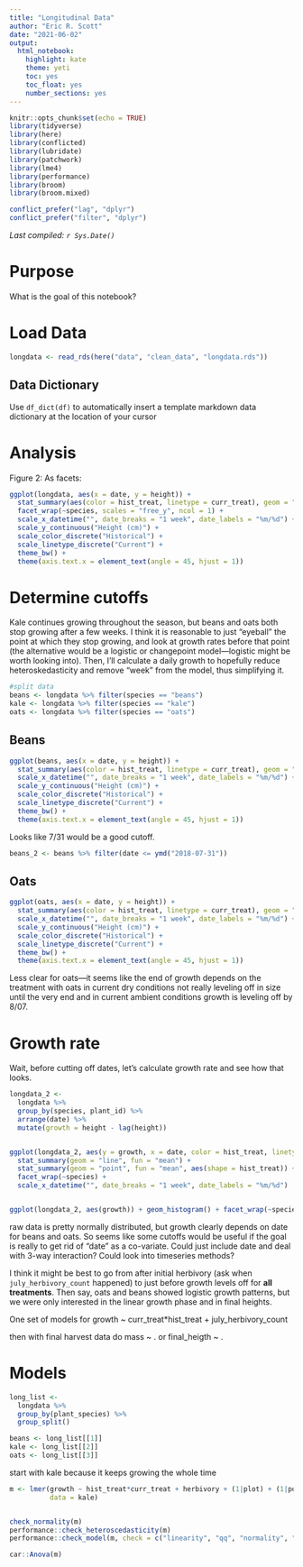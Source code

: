 ```yaml
---
title: "Longitudinal Data"
author: "Eric R. Scott"
date: "2021-06-02"
output: 
  html_notebook: 
    highlight: kate
    theme: yeti
    toc: yes
    toc_float: yes
    number_sections: yes
---
```


```r
knitr::opts_chunk$set(echo = TRUE)
library(tidyverse)
library(here)
library(conflicted)
library(lubridate)
library(patchwork)
library(lme4)
library(performance)
library(broom)
library(broom.mixed)

conflict_prefer("lag", "dplyr")
conflict_prefer("filter", "dplyr")
```

*Last compiled: `r Sys.Date()`*

# Purpose

What is the goal of this notebook?

# Load Data

```r
longdata <- read_rds(here("data", "clean_data", "longdata.rds"))
```

## Data Dictionary

Use `df_dict(df)` to automatically insert a template markdown data dictionary at the location of your cursor


# Analysis

Figure 2:
As facets:

```r
ggplot(longdata, aes(x = date, y = height)) +
  stat_summary(aes(color = hist_treat, linetype = curr_treat), geom = "line", fun = "mean") +
  facet_wrap(~species, scales = "free_y", ncol = 1) +
  scale_x_datetime("", date_breaks = "1 week", date_labels = "%m/%d") +
  scale_y_continuous("Height (cm)") +
  scale_color_discrete("Historical") +
  scale_linetype_discrete("Current") +
  theme_bw() +
  theme(axis.text.x = element_text(angle = 45, hjust = 1))

```
# Determine cutoffs

Kale continues growing throughout the season, but beans and oats both stop growing after a few weeks.  I think it is reasonable to just "eyeball" the point at which they stop growing, and look at growth rates before that point  (the alternative would be a logistic or changepoint model---logistic might be worth looking into).  Then, I'll calculate a daily growth to hopefully reduce heteroskedasticity and remove "week" from the model, thus simplifying it.

```r
#split data
beans <- longdata %>% filter(species == "beans")
kale <- longdata %>% filter(species == "kale")
oats <- longdata %>% filter(species == "oats")
```


## Beans

```r
ggplot(beans, aes(x = date, y = height)) +
  stat_summary(aes(color = hist_treat, linetype = curr_treat), geom = "line", fun = "mean") +
  scale_x_datetime("", date_breaks = "1 week", date_labels = "%m/%d") +
  scale_y_continuous("Height (cm)") +
  scale_color_discrete("Historical") +
  scale_linetype_discrete("Current") +
  theme_bw() +
  theme(axis.text.x = element_text(angle = 45, hjust = 1))
```
Looks like 7/31 would be a good cutoff.

```r
beans_2 <- beans %>% filter(date <= ymd("2018-07-31"))
```

## Oats

```r
ggplot(oats, aes(x = date, y = height)) +
  stat_summary(aes(color = hist_treat, linetype = curr_treat), geom = "line", fun = "mean") +
  scale_x_datetime("", date_breaks = "1 week", date_labels = "%m/%d") +
  scale_y_continuous("Height (cm)") +
  scale_color_discrete("Historical") +
  scale_linetype_discrete("Current") +
  theme_bw() +
  theme(axis.text.x = element_text(angle = 45, hjust = 1))
```
Less clear for oats---it seems like the end of growth depends on the treatment with oats in current dry conditions not really leveling off in size until the very end and in current ambient conditions growth is leveling off by 8/07.

# Growth rate

Wait, before cutting off dates, let's calculate growth rate and see how that looks.

```r
longdata_2 <-
  longdata %>%
  group_by(species, plant_id) %>%
  arrange(date) %>% 
  mutate(growth = height - lag(height))


ggplot(longdata_2, aes(y = growth, x = date, color = hist_treat, linetype = curr_treat)) +
  stat_summary(geom = "line", fun = "mean") +
  stat_summary(geom = "point", fun = "mean", aes(shape = hist_treat)) +
  facet_wrap(~species) +
  scale_x_datetime("", date_breaks = "1 week", date_labels = "%m/%d")


ggplot(longdata_2, aes(growth)) + geom_histogram() + facet_wrap(~species)

```
raw data is pretty normally distributed, but growth clearly depends on date for beans and oats.  So seems like some cutoffs would be useful if the goal is really to get rid of "date" as a co-variate.  Could just include date and deal with 3-way interaction?  Could look into timeseries methods?

I think it might be best to go from after initial herbivory (ask when `july_herbivory_count` happened) to just before growth levels off for **all treatments**.  Then say, oats and beans showed logistic growth patterns, but we were only interested in the linear growth phase and in final heights.

One set of models for growth ~ curr_treat*hist_treat + july_herbivory_count

then with final harvest data do mass ~ . or final_heigth ~ .


# Models
```r
long_list <-
  longdata %>%
  group_by(plant_species) %>%
  group_split()

beans <- long_list[[1]]
kale <- long_list[[2]]
oats <- long_list[[3]]
```

start with kale because it keeps growing the whole time

```r
m <- lmer(growth ~ hist_treat*curr_treat + herbivory + (1|plot) + (1|pot:plot), 
          data = kale)


check_normality(m)
performance::check_heteroscedasticity(m)
performance::check_model(m, check = c("linearity", "qq", "normality", "homogeneity"))
```


```r
car::Anova(m)
```


